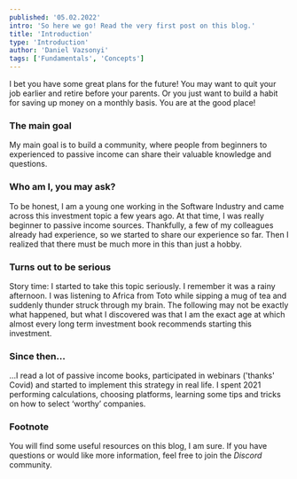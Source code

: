 ```yaml
---
published: '05.02.2022'
intro: 'So here we go! Read the very first post on this blog.'
title: 'Introduction'
type: 'Introduction'
author: 'Daniel Vazsonyi'
tags: ['Fundamentals', 'Concepts']
---
```


I bet you have some great plans for the future! You may want to quit your job earlier and retire before your parents. Or you just want to build a habit for saving up money on a monthly basis. You are at the good place!
### The main goal

My main goal is to build a community, where people from beginners to experienced to passive income can share their valuable knowledge and questions.

### Who am I, you may ask?

To be honest, I am a young one working in the Software Industry and came across this investment topic a few years ago. At that time, I was really beginner to passive income sources. Thankfully, a few of my colleagues already had experience, so we started to share our experience so far. Then I realized that there must be much more in this than just a hobby.

### Turns out to be serious

Story time: I started to take this topic seriously. I remember it was a rainy afternoon. I was listening to Africa from Toto while sipping a mug of tea and suddenly thunder struck through my brain. The following may not be exactly what happened, but what I discovered was that I am the exact age at which almost every long term investment book recommends starting this investment.

### Since then...

...I read a lot of passive income books, participated in webinars ('thanks' Covid) and started to implement this strategy in real life. I spent 2021 performing calculations, choosing platforms, learning some tips and tricks on how to select ‘worthy’ companies.

### Footnote

You will find some useful resources on this blog, I am sure. If you have questions or would like more information, feel free to join the _Discord_ community.
